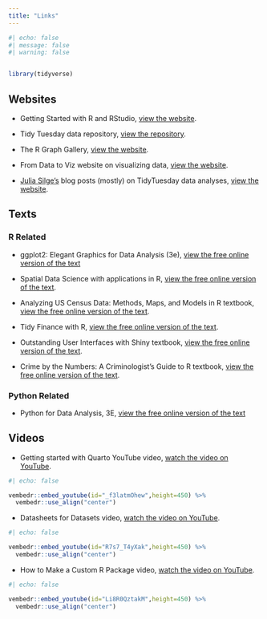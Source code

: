 ```yaml
---
title: "Links"
---
```


```r
#| echo: false
#| message: false
#| warning: false


library(tidyverse)
```

## Websites

* Getting Started with R and RStudio, [view the website](https://ourcodingclub.github.io/tutorials/intro-to-r/).

* Tidy Tuesday data repository, [view the repository](https://github.com/rfordatascience/tidytuesday/tree/master).

* The R Graph Gallery, [view the website](https://r-graph-gallery.com/index.html).

* From Data to Viz website on visualizing data, [view the website](https://www.data-to-viz.com/#explore).

* [Julia Silge's](https://juliasilge.com/) blog posts (mostly) on TidyTuesday data analyses, [view the website](https://juliasilge.com/blog/). 

## Texts

### R Related

* ggplot2: Elegant Graphics for Data Analysis (3e), [view the free online version of the text](https://ggplot2-book.org/)

* Spatial Data Science with applications in R, [view the free online version of the text](https://r-spatial.org/book/).

* Analyzing US Census Data: Methods, Maps, and Models in R textbook, [view the free online version of the text](https://walker-data.com/census-r/).

* Tidy Finance with R, [view the free online version of the text](https://www.tidy-finance.org/).

* Outstanding User Interfaces with Shiny textbook, [view the free online version of the text](https://unleash-shiny.rinterface.com/).

* Crime by the Numbers: A Criminologist’s Guide to R textbook, [view the free online version of the text](https://crimebythenumbers.com/).

### Python Related

* Python for Data Analysis, 3E, [view the free online version of the text](https://wesmckinney.com/book/)

## Videos

*  Getting started with Quarto YouTube video, [watch the video on YouTube](https://youtu.be/YK6IjJkjkiI).
  
```r
#| echo: false

vembedr::embed_youtube(id="_f3latmOhew",height=450) %>%
  vembedr::use_align("center")
```

*  Datasheets for Datasets video, [watch the video on YouTube](https://youtu.be/R7s7_T4yXak).
  
```r
#| echo: false

vembedr::embed_youtube(id="R7s7_T4yXak",height=450) %>%
  vembedr::use_align("center")
```

*  How to Make a Custom R Package video, [watch the video on YouTube](https://youtu.be/Li8R0QztakM).
  
```r
#| echo: false

vembedr::embed_youtube(id="Li8R0QztakM",height=450) %>%
  vembedr::use_align("center")
```
